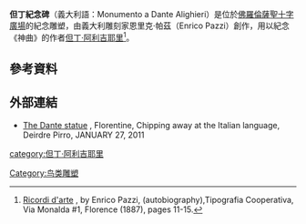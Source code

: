 {{Expand language|1=en|time=2020-11-10T05:14:34+00:00}}
{{Infobox monument|name=但丁紀念碑|native_name=Monumento a Dante Alighieri|image=Dante Alighieri Florence Firenze JBU01.JPG|caption=但丁塑像|location=佛羅倫薩聖十字廣場|designer=恩里克·帕茲|type=紀念碑|material=|length=|width=|height=|weight=|visitors_num=|visitors_year=|begin=|complete=1865|dedicated=|open=|restore=|dismantled=|dedicated_to=但丁·阿利吉耶里|map_name=Florence|map_text=|map_width=|map_relief=|coordinates={{Coord|43.76886|11.26229|format=dms|type:landmark_region:IT|display=title, inline}}|website=|extra_label=|extra=}}
'''但丁紀念碑'''（義大利語：Monumento a Dante Alighieri）是位於[[佛罗伦萨|佛羅倫薩]][[圣十字广场|聖十字廣場]]的紀念雕塑，由義大利雕刻家恩里克·帕茲（Enrico Pazzi）創作，用以紀念《神曲》的作者[[但丁·阿利吉耶里|但丁·阿利吉耶里]]<ref>[https://books.google.com/books?id=Tt4YAAAAYAAJ Ricordi d'arte] {{Wayback|url=https://books.google.com/books?id=Tt4YAAAAYAAJ |date=20160507114538 }}, by Enrico Pazzi, (autobiography),Tipografia Cooperativa, Via Monalda #1, Florence (1887), pages 11-15.</ref>。

== 參考資料 ==
{{Reflist}}

== 外部連結 ==
{{commons cat|Monument to Dante Alighieri (Florence)}}

* [http://www.theflorentine.net/lifestyle/2011/01/the-dante-statue/ The Dante statue] {{Wayback|url=http://www.theflorentine.net/lifestyle/2011/01/the-dante-statue/ |date=20160422015329 }}, Florentine, Chipping away at the Italian language, Deirdre Pirro, JANUARY 27, 2011
{{佛罗伦萨地标}}
[[category:但丁·阿利吉耶里|category:但丁·阿利吉耶里]]
[[Category:鸟类雕塑|Category:鸟类雕塑]]

{{建筑小作品}}